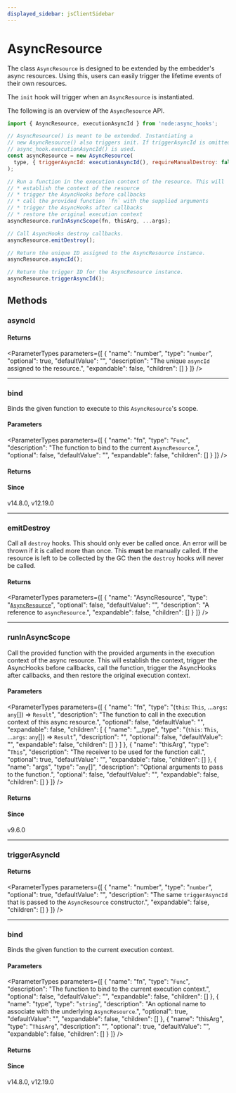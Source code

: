 ```yaml
---
displayed_sidebar: jsClientSidebar
---
```



# AsyncResource

The class `AsyncResource` is designed to be extended by the embedder's async
resources. Using this, users can easily trigger the lifetime events of their
own resources.

The `init` hook will trigger when an `AsyncResource` is instantiated.

The following is an overview of the `AsyncResource` API.

```js
import { AsyncResource, executionAsyncId } from 'node:async_hooks';

// AsyncResource() is meant to be extended. Instantiating a
// new AsyncResource() also triggers init. If triggerAsyncId is omitted then
// async_hook.executionAsyncId() is used.
const asyncResource = new AsyncResource(
  type, { triggerAsyncId: executionAsyncId(), requireManualDestroy: false },
);

// Run a function in the execution context of the resource. This will
// * establish the context of the resource
// * trigger the AsyncHooks before callbacks
// * call the provided function `fn` with the supplied arguments
// * trigger the AsyncHooks after callbacks
// * restore the original execution context
asyncResource.runInAsyncScope(fn, thisArg, ...args);

// Call AsyncHooks destroy callbacks.
asyncResource.emitDestroy();

// Return the unique ID assigned to the AsyncResource instance.
asyncResource.asyncId();

// Return the trigger ID for the AsyncResource instance.
asyncResource.triggerAsyncId();
```

## Methods

### asyncId

#### Returns

<ParameterTypes parameters={[
  {
    "name": "number",
    "type": "`number`",
    "optional": true,
    "defaultValue": "",
    "description": "The unique `asyncId` assigned to the resource.",
    "expandable": false,
    "children": []
  }
]} />

___

### bind

Binds the given function to execute to this `AsyncResource`'s scope.

#### Parameters

<ParameterTypes parameters={[
  {
    "name": "fn",
    "type": "`Func`",
    "description": "The function to bind to the current `AsyncResource`.",
    "optional": false,
    "defaultValue": "",
    "expandable": false,
    "children": []
  }
]} />

#### Returns

<ParameterTypes parameters={[]} />

#### Since

v14.8.0, v12.19.0

___

### emitDestroy

Call all `destroy` hooks. This should only ever be called once. An error will
be thrown if it is called more than once. This **must** be manually called. If
the resource is left to be collected by the GC then the `destroy` hooks will
never be called.

#### Returns

<ParameterTypes parameters={[
  {
    "name": "AsyncResource",
    "type": "[`AsyncResource`](internal.AsyncResource.mdx)",
    "optional": false,
    "defaultValue": "",
    "description": "A reference to `asyncResource`.",
    "expandable": false,
    "children": []
  }
]} />

___

### runInAsyncScope

Call the provided function with the provided arguments in the execution context
of the async resource. This will establish the context, trigger the AsyncHooks
before callbacks, call the function, trigger the AsyncHooks after callbacks, and
then restore the original execution context.

#### Parameters

<ParameterTypes parameters={[
  {
    "name": "fn",
    "type": "(`this`: `This`, ...`args`: `any`[]) => `Result`",
    "description": "The function to call in the execution context of this async resource.",
    "optional": false,
    "defaultValue": "",
    "expandable": false,
    "children": [
      {
        "name": "__type",
        "type": "(`this`: `This`, ...`args`: `any`[]) => `Result`",
        "description": "",
        "optional": false,
        "defaultValue": "",
        "expandable": false,
        "children": []
      }
    ]
  },
  {
    "name": "thisArg",
    "type": "`This`",
    "description": "The receiver to be used for the function call.",
    "optional": true,
    "defaultValue": "",
    "expandable": false,
    "children": []
  },
  {
    "name": "args",
    "type": "`any`[]",
    "description": "Optional arguments to pass to the function.",
    "optional": false,
    "defaultValue": "",
    "expandable": false,
    "children": []
  }
]} />

#### Returns

<ParameterTypes parameters={[]} />

#### Since

v9.6.0

___

### triggerAsyncId

#### Returns

<ParameterTypes parameters={[
  {
    "name": "number",
    "type": "`number`",
    "optional": true,
    "defaultValue": "",
    "description": "The same `triggerAsyncId` that is passed to the `AsyncResource` constructor.",
    "expandable": false,
    "children": []
  }
]} />

___

### bind

Binds the given function to the current execution context.

#### Parameters

<ParameterTypes parameters={[
  {
    "name": "fn",
    "type": "`Func`",
    "description": "The function to bind to the current execution context.",
    "optional": false,
    "defaultValue": "",
    "expandable": false,
    "children": []
  },
  {
    "name": "type",
    "type": "`string`",
    "description": "An optional name to associate with the underlying `AsyncResource`.",
    "optional": true,
    "defaultValue": "",
    "expandable": false,
    "children": []
  },
  {
    "name": "thisArg",
    "type": "`ThisArg`",
    "description": "",
    "optional": true,
    "defaultValue": "",
    "expandable": false,
    "children": []
  }
]} />

#### Returns

<ParameterTypes parameters={[]} />

#### Since

v14.8.0, v12.19.0
